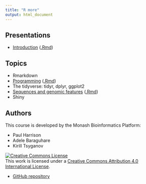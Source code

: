 ```yaml
---
title: "R more"
output: html_document
---
```


## Presentations

* [Introduction](slides/introduction.html) ([.Rmd](slides/introduction.Rmd))

## Topics

* Rmarkdown
* [Programming](topics/programming.html) ([.Rmd](topics/programming.Rmd))
* The tidyverse: tidyr, dplyr, ggplot2
* [Sequences and genomic features](topics/sequences_and_features.html) ([.Rmd](topics/sequences_and_features.Rmd))
* Shiny

## Authors

This course is developed by the Monash Bioinformatics Platform:

* Paul Harrison
* Adele Baraguhare
* Kirill Tsyganov

<a rel="license" href="http://creativecommons.org/licenses/by/4.0/"><img alt="Creative Commons License" style="border-width:0" src="https://i.creativecommons.org/l/by/4.0/88x31.png" /></a><br />This work is licensed under a <a rel="license" href="http://creativecommons.org/licenses/by/4.0/">Creative Commons Attribution 4.0 International License</a>.

* [GitHub repository](https://github.com/MonashBioinformaticsPlatform/r-more)


